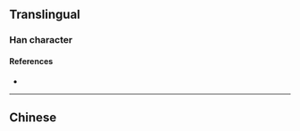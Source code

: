 {{character info/new}}
==Translingual==

===Han character===
{{Han char|rn=86|rad=火|as=05|sn=9|four=|canj=FHBY,XFHBY|ids=⿰火⿴𠔾丶}}

====References====
* {{Han ref|kx=0669.101|hdz=32196.041|uh=70BF|ud=28863}}

----

==Chinese==
{{zh-see|烐|a}}